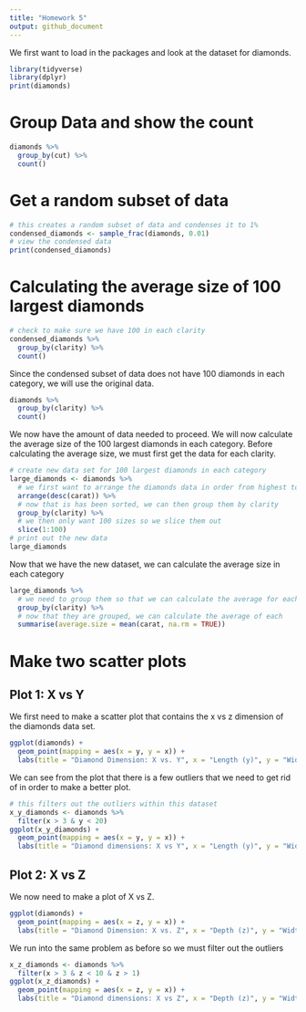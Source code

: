 ```yaml
---
title: "Homework 5"
output: github_document
---
```

We first want to load in the packages and look at the dataset for diamonds.

```r
library(tidyverse)
library(dplyr)
print(diamonds)
```
# Group Data and show the count
```r
diamonds %>%
  group_by(cut) %>%
  count()
```

# Get a random subset of data
```r
# this creates a random subset of data and condenses it to 1%
condensed_diamonds <- sample_frac(diamonds, 0.01) 
# view the condensed data
print(condensed_diamonds)
```
# Calculating the average size of 100 largest diamonds
```r
# check to make sure we have 100 in each clarity
condensed_diamonds %>%
  group_by(clarity) %>%
  count()
```
Since the condensed subset of data does not have 100 diamonds in each category, we will use the original data.
```r
diamonds %>%
  group_by(clarity) %>%
  count()
```
We now have the amount of data needed to proceed. We will now calculate the average size of the 100 largest diamonds in each category. Before calculating the average size, we must first get the data for each clarity.
```r
# create new data set for 100 largest diamonds in each category
large_diamonds <- diamonds %>% 
  # we first want to arrange the diamonds data in order from highest to lowest
  arrange(desc(carat)) %>%
  # now that is has been sorted, we can then group them by clarity
  group_by(clarity) %>%
  # we then only want 100 sizes so we slice them out
  slice(1:100)
# print out the new data
large_diamonds 
```

Now that we have the new dataset, we can calculate the average size in each category
```r
large_diamonds %>%
  # we need to group them so that we can calculate the average for each category
  group_by(clarity) %>%
  # now that they are grouped, we can calculate the average of each
  summarise(average.size = mean(carat, na.rm = TRUE))
```

# Make two scatter plots

## Plot 1: X vs Y

We first need to make a scatter plot that contains the x vs z dimension of the diamonds data set.
```r
ggplot(diamonds) +
  geom_point(mapping = aes(x = y, y = x)) +
  labs(title = "Diamond Dimension: X vs. Y", x = "Length (y)", y = "Width (x)")
```

We can see from the plot that there is a few outliers that we need to get rid of in order to make a better plot.

```r
# this filters out the outliers within this dataset
x_y_diamonds <- diamonds %>%
  filter(x > 3 & y < 20)
ggplot(x_y_diamonds) +
  geom_point(mapping = aes(x = y, y = x)) +
  labs(title = "Diamond dimensions: X vs Y", x = "Length (y)", y = "Width (x)")
```

## Plot 2: X vs Z

We now need to make a plot of X vs Z. 
```r
ggplot(diamonds) +
  geom_point(mapping = aes(x = z, y = x)) +
  labs(title = "Diamond Dimension: X vs. Z", x = "Depth (z)", y = "Width (x)")
```

We run into the same problem as before so we must filter out the outliers
```r
x_z_diamonds <- diamonds %>%
  filter(x > 3 & z < 10 & z > 1)
ggplot(x_z_diamonds) +
  geom_point(mapping = aes(x = z, y = x)) +
  labs(title = "Diamond dimensions: X vs Z", x = "Depth (z)", y = "Width (x)")
```
